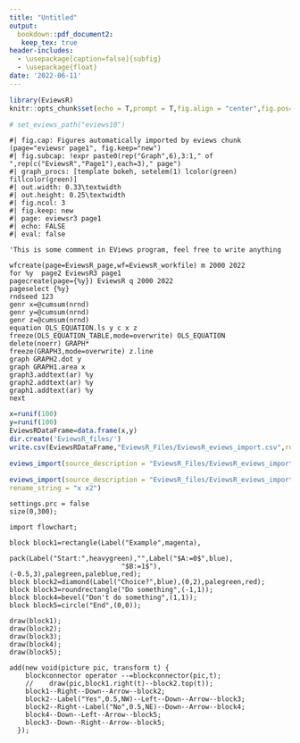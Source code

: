 ```yaml
---
title: "Untitled"
output: 
  bookdown::pdf_document2:
   keep_tex: true
header-includes:
  - \usepackage[caption=false]{subfig}
  - \usepackage{float}
date: '2022-06-11'
---
```


```r
library(EviewsR)
knitr::opts_chunk$set(echo = T,prompt = T,fig.align = "center",fig.pos="h",eval = T)

# set_eviews_path("eviews10")
```


```eviews
#| fig.cap: Figures automatically imported by eviews chunk (page="eviewsr page1", fig.keep="new")
#| fig.subcap: !expr paste0(rep("Graph",6),3:1," of ",rep(c("EviewsR","Page1"),each=3)," page")
#| graph_procs: [template bokeh, setelem(1) lcolor(green) fillcolor(green)]
#| out.width: 0.33\textwidth
#| out.height: 0.25\textwidth
#| fig.ncol: 3
#| fig.keep: new
#| page: eviewsr3 page1
#| echo: FALSE
#| eval: false

'This is some comment in EViews program, feel free to write anything

wfcreate(page=EviewsR_page,wf=EviewsR_workfile) m 2000 2022
for %y  page2 EviewsR3 page1 
pagecreate(page={%y}) EviewsR q 2000 2022
pageselect {%y}
rndseed 123
genr x=@cumsum(nrnd)
genr y=@cumsum(nrnd)
genr z=@cumsum(nrnd)
equation OLS_EQUATION.ls y c x z
freeze(OLS_EQUATION_TABLE,mode=overwrite) OLS_EQUATION
delete(noerr) GRAPH*
freeze(GRAPH3,mode=overwrite) z.line
graph GRAPH2.dot y
graph GRAPH1.area x
graph3.addtext(ar) %y
graph2.addtext(ar) %y
graph1.addtext(ar) %y
next
```



```r
x=runif(100)
y=runif(100)
EviewsRDataFrame=data.frame(x,y)
dir.create('EviewsR_files/')
write.csv(EviewsRDataFrame,"EviewsR_Files/EviewsR_eviews_import.csv",row.names = FALSE)
```


```r
eviews_import(source_description = "EviewsR_Files/EviewsR_eviews_import.csv",frequency = "m",start_date = "1990",save_path ='EviewsR_Files' )
```


```r

eviews_import(source_description = "EviewsR_files/EviewsR_eviews_import.csv",smpl_string = "1990m10 1992m11",
rename_string = "x x2")

```


```asy
settings.prc = false
size(0,300);

import flowchart;

block block1=rectangle(Label("Example",magenta),
                       pack(Label("Start:",heavygreen),"",Label("$A:=0$",blue),
                            "$B:=1$"),(-0.5,3),palegreen,paleblue,red);
block block2=diamond(Label("Choice?",blue),(0,2),palegreen,red);
block block3=roundrectangle("Do something",(-1,1));
block block4=bevel("Don't do something",(1,1));
block block5=circle("End",(0,0));

draw(block1);
draw(block2);
draw(block3);
draw(block4);
draw(block5);

add(new void(picture pic, transform t) {
    blockconnector operator --=blockconnector(pic,t);
    //    draw(pic,block1.right(t)--block2.top(t));
    block1--Right--Down--Arrow--block2;
    block2--Label("Yes",0.5,NW)--Left--Down--Arrow--block3;
    block2--Right--Label("No",0.5,NE)--Down--Arrow--block4;
    block4--Down--Left--Arrow--block5;
    block3--Down--Right--Arrow--block5;
  });

```
